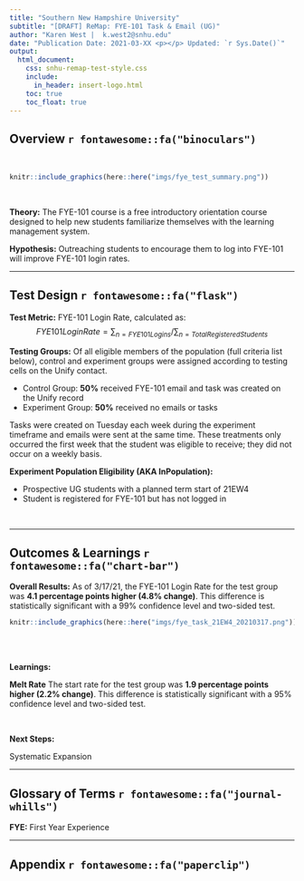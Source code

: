 ```yaml
---
title: "Southern New Hampshire University"
subtitle: "[DRAFT] ReMap: FYE-101 Task & Email (UG)"
author: "Karen West |  k.west2@snhu.edu"
date: "Publication Date: 2021-03-XX <p></p> Updated: `r Sys.Date()`"
output:
  html_document: 
    css: snhu-remap-test-style.css
    include:
      in_header: insert-logo.html
    toc: true
    toc_float: true
---
```


## Overview `r fontawesome::fa("binoculars")`
<br>

```r
knitr::include_graphics(here::here("imgs/fye_test_summary.png"))
```

<br>

__Theory:__ The FYE-101 course is a free introductory orientation course designed to help new students familiarize themselves with the learning management system.

__Hypothesis:__ Outreaching students to encourage them to log into FYE-101 will improve FYE-101 login rates.

---


## Test Design `r fontawesome::fa("flask")`

__Test Metric:__ FYE-101 Login Rate, calculated as:
$$FYE101 Login Rate  = \sum_{n=FYE101 Logins} / \sum_{n=Total Registered Students}$$

__Testing Groups:__ Of all eligible members of the population (full criteria list below), control and experiment groups were assigned according to testing cells on the Unify contact.

+ Control Group: **50%** received FYE-101 email and task was created on the Unify record
+ Experiment Group: **50%** received no emails or tasks

Tasks were created on Tuesday each week during the experiment timeframe and emails were sent at the same time. These treatments only occurred the first week that the student was eligible to receive; they did not occur on a weekly basis.

**Experiment Population Eligibility (AKA InPopulation):**

+ Prospective UG students with a planned term start of 21EW4
+ Student is registered for FYE-101 but has not logged in

<br>

---

## Outcomes & Learnings `r fontawesome::fa("chart-bar")`

__Overall Results:__ As of 3/17/21, the FYE-101 Login Rate for the test group was **4.1 percentage points higher (4.8% change)**. This difference is statistically significant with a 99% confidence level and two-sided test.

```r
knitr::include_graphics(here::here("imgs/fye_task_21EW4_20210317.png"))
```
<br>



<br>
__Learnings:__

__Melt Rate__ The start rate for the test group was **1.9 percentage points higher (2.2% change)**. This difference is statistically significant with a 95% confidence level and two-sided test.

<br>

__Next Steps:__

Systematic Expansion


---

## Glossary of Terms `r fontawesome::fa("journal-whills")`

__FYE:__ First Year Experience

---

## Appendix `r fontawesome::fa("paperclip")`



<br>
<br>